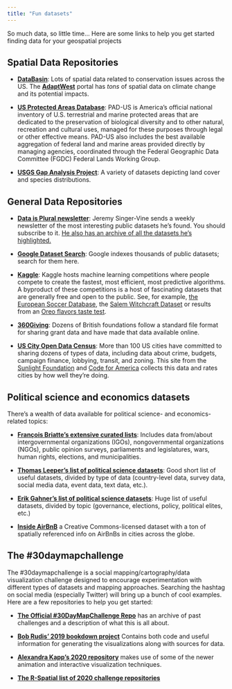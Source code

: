 ```yaml
---
title: "Fun datasets"
---
```


So much data, so little time... Here are some links to help you get started finding data for your geospatial projects

## Spatial Data Repositories
- [**DataBasin**](https://databasin.org/): Lots of spatial data related to conservation issues across the US. The [**AdaptWest**](https://adaptwest.databasin.org/) portal has _tons_ of spatial data on climate change and its potential impacts.

- [**US Protected Areas Database**](https://www.usgs.gov/core-science-systems/science-analytics-and-synthesis/gap/science/protected-areas): PAD-US is America’s official national inventory of U.S. terrestrial and marine protected areas that are dedicated to the preservation of biological diversity and to other natural, recreation and cultural uses, managed for these purposes through legal or other effective means. PAD-US also includes the best available aggregation of federal land and marine areas provided directly by managing agencies, coordinated through the Federal Geographic Data Committee (FGDC) Federal Lands Working Group.

- [**USGS Gap Analysis Project**](https://www.usgs.gov/core-science-systems/science-analytics-and-synthesis/gap/science/gap-analysis): A variety of datasets depicting land cover and species distributions.

## General Data Repositories

- [**Data is Plural newsletter**](https://tinyletter.com/data-is-plural): Jeremy Singer-Vine sends a weekly newsletter of the most interesting public datasets he's found. You should subscribe to it. [He also has an archive of all the datasets he's highlighted.](https://docs.google.com/spreadsheets/d/1wZhPLMCHKJvwOkP4juclhjFgqIY8fQFMemwKL2c64vk/edit#gid=0)

- [**Google Dataset Search**](https://toolbox.google.com/datasetsearch): Google indexes thousands of public datasets; search for them here.

- [**Kaggle**](https://www.kaggle.com/datasets): Kaggle hosts machine learning competitions where people compete to create the fastest, most efficient, most predictive algorithms. A byproduct of these competitions is a host of fascinating datasets that are generally free and open to the public. See, for example, [the European Soccer Database](https://www.kaggle.com/hugomathien/soccer), the [Salem Witchcraft Dataset](https://www.kaggle.com/rtatman/salem-witchcraft-dataset) or results from an [Oreo flavors taste test](https://www.kaggle.com/rtatman/oreo-flavors-tastetest-ratings).

- [**360Giving**](http://www.threesixtygiving.org/data/data-registry/): Dozens of British foundations follow a standard file format for sharing grant data and have made that data available online.

- [**US City Open Data Census**](http://us-cities.survey.okfn.org/): More than 100 US cities have committed to sharing dozens of types of data, including data about crime, budgets, campaign finance, lobbying, transit, and zoning. This site from the [Sunlight Foundation](http://sunlightfoundation.com/) and [Code for America](http://www.codeforamerica.org//) collects this data and rates cities by how well they're doing.

## Political science and economics datasets

There's a wealth of data available for political science- and economics-related topics:

- [**François Briatte's extensive curated lists**](https://github.com/briatte/srqm/wiki/Data): Includes data from/about intergovernmental organizations (IGOs), nongovernmental organizations (NGOs), public opinion surveys, parliaments and legislatures, wars, human rights, elections, and municipalities.
    
- [**Thomas Leeper's list of political science datasets**](https://github.com/leeper/poliscitoys/issues/1): Good short list of useful datasets, divided by type of data (country-level data, survey data, social media data, event data, text data, etc.).
    
- [**Erik Gahner's list of political science datasets**](https://github.com/erikgahner/PolData): Huge list of useful datasets, divided by topic (governance, elections, policy, political elites, etc.)
    
- [**Inside AirBnB**](http://insideairbnb.com/get-the-data.html) a Creative Commons-licensed dataset with a ton of spatially referenced info on AirBnBs in cities across the globe.
    
## The #30daymapchallenge

The #30daymapchallenge is a social mapping/cartography/data visualization challenge designed to encourage experimentation with different types of datasets and mapping approaches. Searching the hashtag on social media (especially Twitter) will bring up a bunch of cool examples. Here are a few repositories to help you get started:

  - [**The Official #30DayMapChallenge Repo**](https://github.com/tjukanovt/30DayMapChallenge) has an archive of past challenges and a description of what this is all about.

  - [**Bob Rudis' 2019 bookdown project**](https://rud.is/books/30-day-map-challenge/) Contains both code and useful information for generating the visualizations along with sources for data.
  
  - [**Alexandra Kapp's 2020 repository**](https://github.com/AlexandraKapp/30daymapchallenge) makes use of some of the newer animation and interactive visualization techniques.
  
  - [**The R-Spatial list of 2020 challenge repositories**](https://github.com/topics/30daymapchallenge) 
  
  
  
